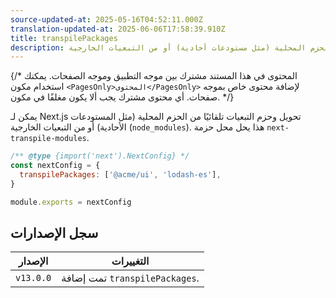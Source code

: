 ```yaml
---
source-updated-at: 2025-05-16T04:52:11.000Z
translation-updated-at: 2025-06-06T17:58:39.910Z
title: transpilePackages
description: تحويل تلقائي وحزم التبعيات من الحزم المحلية (مثل مستودعات أحادية) أو من التبعيات الخارجية (`node_modules`).
---
```


{/* المحتوى في هذا المستند مشترك بين موجه التطبيق وموجه الصفحات. يمكنك استخدام مكون `<PagesOnly>المحتوى</PagesOnly>` لإضافة محتوى خاص بموجه صفحات. أي محتوى مشترك يجب ألا يكون مغلفًا في مكون. */}

يمكن لـ Next.js تحويل وحزم التبعيات تلقائيًا من الحزم المحلية (مثل المستودعات الأحادية) أو من التبعيات الخارجية (`node_modules`). هذا يحل محل حزمة `next-transpile-modules`.

```js filename="next.config.js"
/** @type {import('next').NextConfig} */
const nextConfig = {
  transpilePackages: ['@acme/ui', 'lodash-es'],
}

module.exports = nextConfig
```

## سجل الإصدارات

| الإصدار   | التغييرات                    |
| --------- | -------------------------- |
| `v13.0.0` | تمت إضافة `transpilePackages`. |
